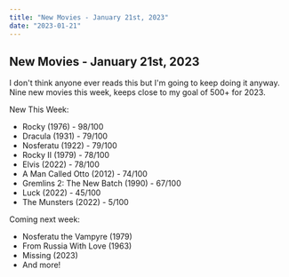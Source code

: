 ```yaml
---
title: "New Movies - January 21st, 2023"
date: "2023-01-21"
---
```

## **New Movies - January 21st, 2023**

I don't think anyone ever reads this but I'm going to keep doing
it anyway. Nine new movies this week, keeps close to my goal of 500+
for 2023.

New This Week:
- Rocky (1976) - 98/100
- Dracula (1931) - 79/100
- Nosferatu (1922) - 79/100
- Rocky II (1979) - 78/100
- Elvis (2022) - 78/100
- A Man Called Otto (2012) - 74/100
- Gremlins 2: The New Batch (1990) - 67/100
- Luck (2022) - 45/100
- The Munsters (2022) - 5/100

Coming next week:
- Nosferatu the Vampyre (1979)
- From Russia With Love (1963)
- Missing (2023)
- And more!